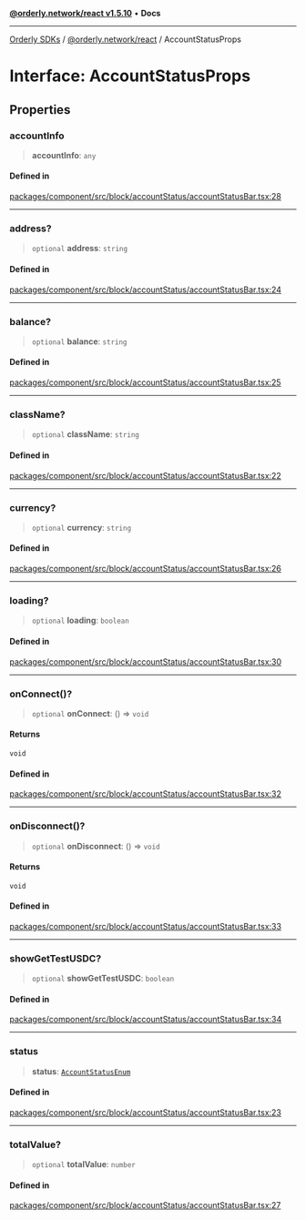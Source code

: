 [**@orderly.network/react v1.5.10**](/sdks/tech-doc/@orderly.network/react/README) • **Docs**

***

[Orderly SDKs](/sdks/tech-doc/packages) / [@orderly.network/react](/sdks/tech-doc/@orderly.network/react/README) / AccountStatusProps

# Interface: AccountStatusProps

## Properties

### accountInfo

> **accountInfo**: `any`

#### Defined in

[packages/component/src/block/accountStatus/accountStatusBar.tsx:28](https://github.com/OrderlyNetwork/js-sdk/blob/554ae704783e3b83c40bb234a899e8f02987d9b6/packages/component/src/block/accountStatus/accountStatusBar.tsx#L28)

***

### address?

> `optional` **address**: `string`

#### Defined in

[packages/component/src/block/accountStatus/accountStatusBar.tsx:24](https://github.com/OrderlyNetwork/js-sdk/blob/554ae704783e3b83c40bb234a899e8f02987d9b6/packages/component/src/block/accountStatus/accountStatusBar.tsx#L24)

***

### balance?

> `optional` **balance**: `string`

#### Defined in

[packages/component/src/block/accountStatus/accountStatusBar.tsx:25](https://github.com/OrderlyNetwork/js-sdk/blob/554ae704783e3b83c40bb234a899e8f02987d9b6/packages/component/src/block/accountStatus/accountStatusBar.tsx#L25)

***

### className?

> `optional` **className**: `string`

#### Defined in

[packages/component/src/block/accountStatus/accountStatusBar.tsx:22](https://github.com/OrderlyNetwork/js-sdk/blob/554ae704783e3b83c40bb234a899e8f02987d9b6/packages/component/src/block/accountStatus/accountStatusBar.tsx#L22)

***

### currency?

> `optional` **currency**: `string`

#### Defined in

[packages/component/src/block/accountStatus/accountStatusBar.tsx:26](https://github.com/OrderlyNetwork/js-sdk/blob/554ae704783e3b83c40bb234a899e8f02987d9b6/packages/component/src/block/accountStatus/accountStatusBar.tsx#L26)

***

### loading?

> `optional` **loading**: `boolean`

#### Defined in

[packages/component/src/block/accountStatus/accountStatusBar.tsx:30](https://github.com/OrderlyNetwork/js-sdk/blob/554ae704783e3b83c40bb234a899e8f02987d9b6/packages/component/src/block/accountStatus/accountStatusBar.tsx#L30)

***

### onConnect()?

> `optional` **onConnect**: () => `void`

#### Returns

`void`

#### Defined in

[packages/component/src/block/accountStatus/accountStatusBar.tsx:32](https://github.com/OrderlyNetwork/js-sdk/blob/554ae704783e3b83c40bb234a899e8f02987d9b6/packages/component/src/block/accountStatus/accountStatusBar.tsx#L32)

***

### onDisconnect()?

> `optional` **onDisconnect**: () => `void`

#### Returns

`void`

#### Defined in

[packages/component/src/block/accountStatus/accountStatusBar.tsx:33](https://github.com/OrderlyNetwork/js-sdk/blob/554ae704783e3b83c40bb234a899e8f02987d9b6/packages/component/src/block/accountStatus/accountStatusBar.tsx#L33)

***

### showGetTestUSDC?

> `optional` **showGetTestUSDC**: `boolean`

#### Defined in

[packages/component/src/block/accountStatus/accountStatusBar.tsx:34](https://github.com/OrderlyNetwork/js-sdk/blob/554ae704783e3b83c40bb234a899e8f02987d9b6/packages/component/src/block/accountStatus/accountStatusBar.tsx#L34)

***

### status

> **status**: [`AccountStatusEnum`](../../types/enumerations/AccountStatusEnum)

#### Defined in

[packages/component/src/block/accountStatus/accountStatusBar.tsx:23](https://github.com/OrderlyNetwork/js-sdk/blob/554ae704783e3b83c40bb234a899e8f02987d9b6/packages/component/src/block/accountStatus/accountStatusBar.tsx#L23)

***

### totalValue?

> `optional` **totalValue**: `number`

#### Defined in

[packages/component/src/block/accountStatus/accountStatusBar.tsx:27](https://github.com/OrderlyNetwork/js-sdk/blob/554ae704783e3b83c40bb234a899e8f02987d9b6/packages/component/src/block/accountStatus/accountStatusBar.tsx#L27)
